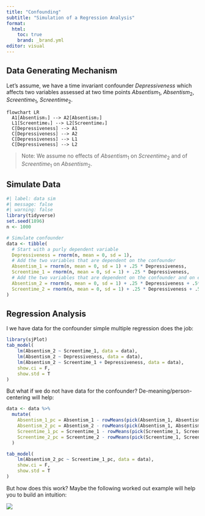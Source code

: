 ```yaml
---
title: "Confounding"
subtitle: "Simulation of a Regression Analysis"
format: 
  html:
    toc: true
    brand: _brand.yml
editor: visual
---
```


## Data Generating Mechanism

Let's assume, we have a time invariant confounder $Depressiveness$ which affects two variables assessed at two time points $Absentism_{1}$, $Absentism_{2}$, $Screentime_{1}$, $Screentime_{2}$.

```mermaid
flowchart LR
  A1[Absentism₁] --> A2[Absentism₂]
  L1[Screentime₁] --> L2[Screentime₂]
  C[Depressiveness] --> A1
  C[Depressiveness] --> A2
  C[Depressiveness] --> L1
  C[Depressiveness] --> L2
```

> Note: We assume no effects of $Absentism_1$ on $Screentime_2$ and of $Screentime_1$ on $Absentism_2$.

## Simulate Data

```r
#| label: data sim
#| message: false
#| warning: false
library(tidyverse)
set.seed(1896)
n <- 1000

# Simulate confounder
data <- tibble(
  # Start with a purly dependent variable
  Depressiveness = rnorm(n, mean = 0, sd = 1),
  # Add the two variables that are dependent on the confounder
  Absentism_1 = rnorm(n, mean = 0, sd = 1) + .25 * Depressiveness,
  Screentime_1 = rnorm(n, mean = 0, sd = 1) + .25 * Depressiveness,
  # Add the two variables that are dependent on the confounder and on each other 
  Absentism_2 = rnorm(n, mean = 0, sd = 1) + .25 * Depressiveness + .5*Absentism_1,
  Screentime_2 = rnorm(n, mean = 0, sd = 1) + .25 * Depressiveness + .5*Screentime_1,
)
```

## Regression Analysis

I we have data for the confounder simple multiple regression does the job:

```r
library(sjPlot)
tab_model(
    lm(Absentism_2 ~ Screentime_1, data = data),
    lm(Absentism_2 ~ Depressiveness, data = data),
    lm(Absentism_2 ~ Screentime_1 + Depressiveness, data = data),
    show.ci = F,
    show.std = T
)

```

But what if we do not have data for the confounder? De-meaning/person-centering will help:

```r
data <- data %>%
  mutate(
    Absentism_1_pc = Absentism_1 - rowMeans(pick(Absentism_1, Absentism_2)),
    Absentism_2_pc = Absentism_2 - rowMeans(pick(Absentism_1, Absentism_2)),
    Screentime_1_pc = Screentime_1 - rowMeans(pick(Screentime_1, Screentime_2)),
    Screentime_2_pc = Screentime_2 - rowMeans(pick(Screentime_1, Screentime_2))
  )

tab_model(
    lm(Absentism_2_pc ~ Screentime_1_pc, data = data),
    show.ci = F,
    show.std = T
)
```

But how does this work? Maybe the following worked out example will help you to build an intuition:

![](img/DeMeaning.svg){.lightbox}